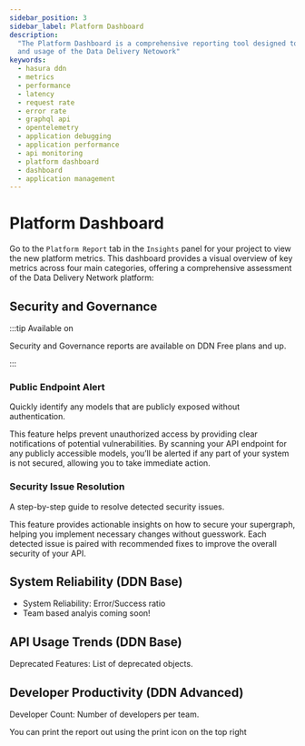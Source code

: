 ```yaml
---
sidebar_position: 3
sidebar_label: Platform Dashboard
description:
  "The Platform Dashboard is a comprehensive reporting tool designed to provide insights into the performance, security,
  and usage of the Data Delivery Netowork"
keywords:
  - hasura ddn
  - metrics
  - performance
  - latency
  - request rate
  - error rate
  - graphql api
  - opentelemetry
  - application debugging
  - application performance
  - api monitoring
  - platform dashboard
  - dashboard
  - application management
---
```



# Platform Dashboard

Go to the `Platform Report` tab in the `Insights` panel for your project to view the new platform metrics. This
dashboard provides a visual overview of key metrics across four main categories, offering a comprehensive assessment of
the Data Delivery Network platform:

## Security and Governance

:::tip Available on

Security and Governance reports are available on DDN Free plans and up.

:::

### Public Endpoint Alert

Quickly identify any models that are publicly exposed without authentication.

This feature helps prevent unauthorized access by providing clear notifications of potential vulnerabilities. By
scanning your API endpoint for any publicly accessible models, you’ll be alerted if any part of your system is not
secured, allowing you to take immediate action.

### Security Issue Resolution

A step-by-step guide to resolve detected security issues.

This feature provides actionable insights on how to secure your supergraph, helping you implement necessary changes
without guesswork. Each detected issue is paired with recommended fixes to improve the overall security of your API.

<Thumbnail
  src="/img/get-started/dashboard_security.png"
  alt="The Security and Governance report showing that NoAuth mode makes the API publicly accessible"
  width="1000"
/>

## System Reliability (DDN Base)

- System Reliability: Error/Success ratio
- Team based analyis coming soon!

<Thumbnail src="/img/get-started/dashboard_reliability.png" alt="x" width="1000" />

## API Usage Trends (DDN Base)

Deprecated Features: List of deprecated objects.

<Thumbnail src="/img/get-started/dashboard_usage.png" alt="x" width="1000" />

## Developer Productivity (DDN Advanced)

Developer Count: Number of developers per team.

<Thumbnail src="/img/get-started/dashboard_productivity.png" alt="x" width="1000" />

You can print the report out using the print icon on the top right

<Thumbnail src="/img/get-started/dashboard_print.png" alt="x" width="1000" />

